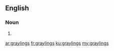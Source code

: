 ==English==

===Noun===
{{head|en|plural}}

# {{plural of|grayling|lang=en}}

[[ar:graylings]]
[[fr:graylings]]
[[ku:graylings]]
[[my:graylings]]